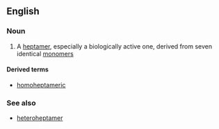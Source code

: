 ==English==

===Noun===
{{en-noun}}

# {{context|chemistry|biochemistry|lang=en}} A [[heptamer]], especially a biologically active one, derived from seven identical [[monomer]]s

====Derived terms====
*[[homoheptameric]]

===See also===
*[[heteroheptamer]]